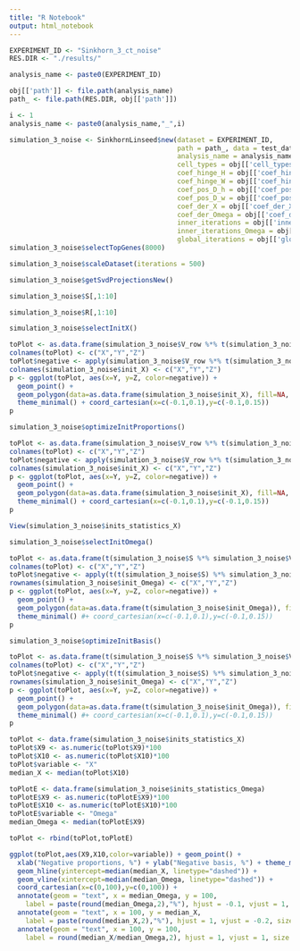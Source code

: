 ```yaml
---
title: "R Notebook"
output: html_notebook
---
```


```r
EXPERIMENT_ID <- "Sinkhorn_3_ct_noise"
RES.DIR <- "./results/"
```

```r
analysis_name <- paste0(EXPERIMENT_ID)

obj[['path']] <- file.path(analysis_name)
path_ <- file.path(RES.DIR, obj[['path']])

i <- 1
analysis_name <- paste0(analysis_name,"_",i)
```

```r
simulation_3_noise <- SinkhornLinseed$new(dataset = EXPERIMENT_ID, 
                                          path = path_, data = test_data_noise$generated_data$data,
                                          analysis_name = analysis_name,
                                          cell_types = obj[['cell_types']],
                                          coef_hinge_H = obj[['coef_hinge_H']],
                                          coef_hinge_W = obj[['coef_hinge_W']],
                                          coef_pos_D_h = obj[['coef_pos_D_h']],
                                          coef_pos_D_w = obj[['coef_pos_D_w']],
                                          coef_der_X = obj[['coef_der_X']],
                                          coef_der_Omega = obj[['coef_der_Omega']],
                                          inner_iterations = obj[['inner_iterations']],
                                          inner_iterations_Omega = obj[['inner_iterations']],
                                          global_iterations = obj[['global_iterations']])
simulation_3_noise$selectTopGenes(8000)
```

```r
simulation_3_noise$scaleDataset(iterations = 500)
```


```r
simulation_3_noise$getSvdProjectionsNew()
```

```r
simulation_3_noise$S[,1:10]
```

```r
simulation_3_noise$R[,1:10]
```
```r
simulation_3_noise$selectInitX()
```

```r
toPlot <- as.data.frame(simulation_3_noise$V_row %*% t(simulation_3_noise$R))
colnames(toPlot) <- c("X","Y","Z")
toPlot$negative <- apply(simulation_3_noise$V_row %*% t(simulation_3_noise$R) %*% simulation_3_noise$R,1,function(x){!all(x>=0)})
colnames(simulation_3_noise$init_X) <- c("X","Y","Z")
p <- ggplot(toPlot, aes(x=Y, y=Z, color=negative)) +
  geom_point() + 
  geom_polygon(data=as.data.frame(simulation_3_noise$init_X), fill=NA, color = "green") +
  theme_minimal() + coord_cartesian(x=c(-0.1,0.1),y=c(-0.1,0.15))
p
```

```r
simulation_3_noise$optimizeInitProportions()
```

```r
toPlot <- as.data.frame(simulation_3_noise$V_row %*% t(simulation_3_noise$R))
colnames(toPlot) <- c("X","Y","Z")
toPlot$negative <- apply(simulation_3_noise$V_row %*% t(simulation_3_noise$R) %*% simulation_3_noise$R,1,function(x){!all(x>=0)})
colnames(simulation_3_noise$init_X) <- c("X","Y","Z")
p <- ggplot(toPlot, aes(x=Y, y=Z, color=negative)) +
  geom_point() + 
  geom_polygon(data=as.data.frame(simulation_3_noise$init_X), fill=NA, color = "green") +
  theme_minimal() + coord_cartesian(x=c(-0.1,0.1),y=c(-0.1,0.15))
p
```

```r
View(simulation_3_noise$inits_statistics_X)
```

```r
simulation_3_noise$selectInitOmega()
```

```r
toPlot <- as.data.frame(t(simulation_3_noise$S %*% simulation_3_noise$V_column))
colnames(toPlot) <- c("X","Y","Z")
toPlot$negative <- apply(t(t(simulation_3_noise$S) %*% simulation_3_noise$S %*% simulation_3_noise$V_column),1,function(x){!all(x>=0)})
rownames(simulation_3_noise$init_Omega) <- c("X","Y","Z")
p <- ggplot(toPlot, aes(x=Y, y=Z, color=negative)) +
  geom_point() + 
  geom_polygon(data=as.data.frame(t(simulation_3_noise$init_Omega)), fill=NA, color = "green") +
  theme_minimal() #+ coord_cartesian(x=c(-0.1,0.1),y=c(-0.1,0.15))
p
```

```r
simulation_3_noise$optimizeInitBasis()
```

```r
toPlot <- as.data.frame(t(simulation_3_noise$S %*% simulation_3_noise$V_column))
colnames(toPlot) <- c("X","Y","Z")
toPlot$negative <- apply(t(t(simulation_3_noise$S) %*% simulation_3_noise$S %*% simulation_3_noise$V_column),1,function(x){!all(x>=0)})
rownames(simulation_3_noise$init_Omega) <- c("X","Y","Z")
p <- ggplot(toPlot, aes(x=Y, y=Z, color=negative)) +
  geom_point() + 
  geom_polygon(data=as.data.frame(t(simulation_3_noise$init_Omega)), fill=NA, color = "green") +
  theme_minimal() #+ coord_cartesian(x=c(-0.1,0.1),y=c(-0.1,0.15))
p
```


```r
toPlot <- data.frame(simulation_3_noise$inits_statistics_X)
toPlot$X9 <- as.numeric(toPlot$X9)*100
toPlot$X10 <- as.numeric(toPlot$X10)*100
toPlot$variable <- "X"
median_X <- median(toPlot$X10)

toPlotE <- data.frame(simulation_3_noise$inits_statistics_Omega)
toPlotE$X9 <- as.numeric(toPlotE$X9)*100
toPlotE$X10 <- as.numeric(toPlotE$X10)*100
toPlotE$variable <- "Omega"
median_Omega <- median(toPlotE$X9)

toPlot <- rbind(toPlot,toPlotE)

ggplot(toPlot,aes(X9,X10,color=variable)) + geom_point() + 
  xlab("Negative proportions, %") + ylab("Negative basis, %") + theme_minimal() +
  geom_hline(yintercept=median(median_X, linetype="dashed")) +
  geom_vline(xintercept=median(median_Omega, linetype="dashed")) + 
  coord_cartesian(x=c(0,100),y=c(0,100)) +
  annotate(geom = "text", x = median_Omega, y = 100, 
    label = paste(round(median_Omega,2),"%"), hjust = -0.1, vjust = 1, size = 4) +
  annotate(geom = "text", x = 100, y = median_X, 
    label = paste(round(median_X,2),"%"), hjust = 1, vjust = -0.2, size = 4) +
  annotate(geom = "text", x = 100, y = 100, 
    label = round(median_X/median_Omega,2), hjust = 1, vjust = 1, size = 4)
  
```
